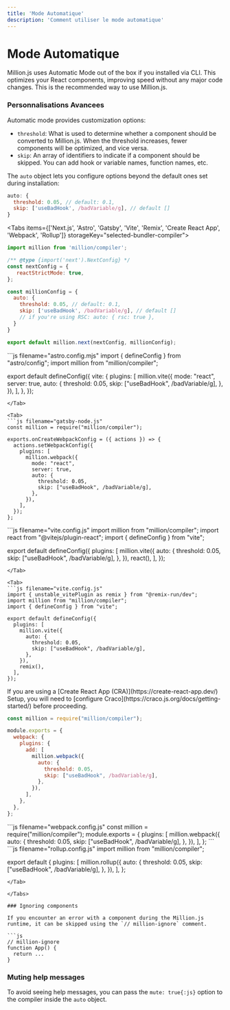 ```yaml
---
title: 'Mode Automatique'
description: 'Comment utiliser le mode automatique'
---
```



# Mode Automatique

Million.js uses Automatic Mode out of the box if you installed via CLI. This optimizes your React components, improving speed without any major code changes. This is the recommended way to use Million.js.

### Personnalisations Avancees

Automatic mode provides customization options:

- `threshold`: What is used to determine whether a component should be converted to Million.js.
  When the threshold increases, fewer components will be optimized, and vice versa.
- `skip`: An array of identifiers to indicate if a component should be skipped. You can add hook or variable names, function names, etc.

The `auto` object lets you configure options beyond the default ones set during installation:

```js
auto: {
  threshold: 0.05, // default: 0.1,
  skip: ['useBadHook', /badVariable/g], // default []
}
```

<Tabs items={['Next.js', 'Astro', 'Gatsby', 'Vite', 'Remix', 'Create React App', 'Webpack', 'Rollup']} storageKey="selected-bundler-compiler">
<Tab>
```js filename="next.config.mjs"
import million from 'million/compiler';

/** @type {import('next').NextConfig} */
const nextConfig = {
   reactStrictMode: true,
};

const millionConfig = {
  auto: {
    threshold: 0.05, // default: 0.1,
    skip: ['useBadHook', /badVariable/g], // default []
    // if you're using RSC: auto: { rsc: true },
  }
}

export default million.next(nextConfig, millionConfig);
```
</Tab>

<Tab>
```js filename="astro.config.mjs"
import { defineConfig } from "astro/config";
import million from "million/compiler";

export default defineConfig({
  vite: {
    plugins: [
      million.vite({
        mode: "react",
        server: true,
        auto: {
          threshold: 0.05,
          skip: ["useBadHook", /badVariable/g],
        },
      }),
    ],
  },
});
```
</Tab>

<Tab>
```js filename="gatsby-node.js"
const million = require("million/compiler");

exports.onCreateWebpackConfig = ({ actions }) => {
  actions.setWebpackConfig({
    plugins: [
      million.webpack({
        mode: "react",
        server: true,
        auto: {
          threshold: 0.05,
          skip: ["useBadHook", /badVariable/g],
        },
      }),
    ],
  });
};
```
</Tab>

<Tab>
```js filename="vite.config.js"
import million from "million/compiler";
import react from "@vitejs/plugin-react";
import { defineConfig } from "vite";

export default defineConfig({
  plugins: [
    million.vite({
      auto: {
        threshold: 0.05,
        skip: ["useBadHook", /badVariable/g],
      },
    }),
    react(),
  ],
});
```
</Tab>

<Tab>
```js filename="vite.config.js"
import { unstable_vitePlugin as remix } from "@remix-run/dev";
import million from "million/compiler";
import { defineConfig } from "vite";

export default defineConfig({
  plugins: [
    million.vite({
      auto: {
        threshold: 0.05,
        skip: ["useBadHook", /badVariable/g],
      },
    }),
    remix(),
  ],
});
```
</Tab>

<Tab>
<Callout type="warning">
  If you are using a [Create React App (CRA)](https://create-react-app.dev/) Setup, you will need to [configure Craco](https://craco.js.org/docs/getting-started/) before proceeding.
</Callout>

```js filename="craco.config.js"
const million = require("million/compiler");

module.exports = {
  webpack: {
    plugins: {
      add: [
        million.webpack({
          auto: {
            threshold: 0.05,
            skip: ["useBadHook", /badVariable/g],
          },
        }),
      ],
    },
  },
};
```
</Tab>

<Tab>
```js filename="webpack.config.js"
const million = require("million/compiler");
module.exports = {
  plugins: [
    million.webpack({
      auto: {
        threshold: 0.05,
        skip: ["useBadHook", /badVariable/g],
      },
    }),
  ],
};
```
</Tab>

<Tab>
```js filename="rollup.config.js"
import million from "million/compiler";

export default {
  plugins: [
    million.rollup({
      auto: {
        threshold: 0.05,
        skip: ["useBadHook", /badVariable/g],
      },
    }),
  ],
};
```
</Tab>

</Tabs>

### Ignoring components

If you encounter an error with a component during the Million.js runtime, it can be skipped using the `// million-ignore` comment.

```js
// million-ignore
function App() {
  return ...
}
````

### Muting help messages

To avoid seeing help messages, you can pass the `mute: true{:js}` option to the compiler inside the `auto` object.
